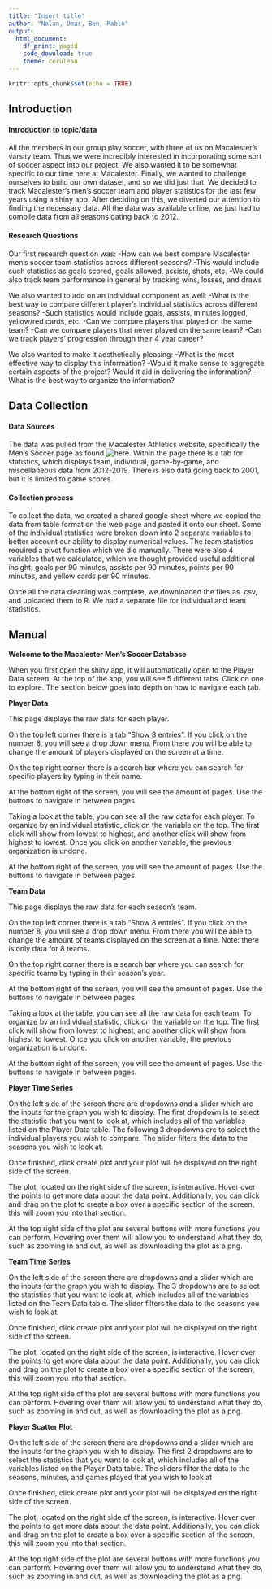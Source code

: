```yaml
---
title: "Insert title"
author: "Nolan, Omar, Ben, Pablo"
output: 
  html_document:
    df_print: paged
    code_download: true
    theme: cerulean
---
```


```r
knitr::opts_chunk$set(echo = TRUE)
```


## Introduction


#### Introduction to topic/data

All the members in our group play soccer, with three of us on Macalester’s varsity team. Thus we were incredibly interested in incorporating some sort of soccer aspect into our project. We also wanted it to be somewhat specific to our time here at Macalester. Finally, we wanted to challenge ourselves to build our own dataset, and so we did just that. We decided to track Macalester’s men’s soccer team and player statistics for the last few years using a shiny app. After deciding on this, we diverted our attention to finding the necessary data. All the data was available online, we just had to compile data from all seasons dating back to 2012. 


#### Research Questions
Our first research question was:
-How can we best compare Macalester men’s soccer team statistics across different seasons? 
    -This would include such statistics as goals scored, goals allowed, assists, shots, etc.
    -We could also track team performance in general by tracking wins, losses, and draws

We also wanted to add on an individual component as well: 
-What is the best way to compare different player’s individual statistics across different seasons? 
    -Such statistics would include goals, assists, minutes logged, yellow/red cards, etc.
    -Can we compare players that played on the same team?
    -Can we compare players that never played on the same team? 
    -Can we track players' progression through their 4 year career? 

We also wanted to make it aesthetically pleasing:
-What is the most effective way to display this information? 
    -Would it make sense to aggregate certain aspects of the project? Would it aid in delivering the            information? 
    -What is the best way to organize the information?



## Data Collection


#### Data Sources

The data was pulled from the Macalester Athletics website, specifically the Men's Soccer page as found ![here](https://athletics.macalester.edu/sports/mens-soccer).  Within the page there is a tab for statistics, which displays team, individual, game-by-game, and miscellaneous data from 2012-2019. There is also data going back to 2001, but it is limited to game scores.

#### Collection process

To collect the data, we created a shared google sheet where we copied the data from table format on the web page and pasted it onto our sheet. Some of the individual statistics were broken down into 2 separate variables to better account our ability to display numerical values. The team statistics required a pivot function which we did manually. There were also 4 variables that we calculated, which we thought provided useful additional insight; goals per 90 minutes, assists per 90 minutes, points per 90 minutes, and yellow cards per 90 minutes. 

Once all the data cleaning was complete, we downloaded the files as .csv, and uploaded them to R. We had a separate file for individual and team statistics.

## Manual

**Welcome to the Macalester Men’s Soccer Database**

When you first open the shiny app, it will automatically open to the Player Data screen. At the top of the app, you will see 5 different tabs. Click on one to explore. The section below goes into depth on how to navigate each tab.

**Player Data**

This page displays the raw data for each player. 

On the top left corner there is a tab “Show 8 entries”. If you click on the number 8, you will see a drop down menu. From there you will be able to change the amount of players displayed on the screen at a time. 

On the top right corner there is a search bar where you can search for specific players by typing in their name.

At the bottom right of the screen, you will see the amount of pages. Use the buttons to navigate in between pages. 

Taking a look at the table, you can see all the raw data for each player. To organize by an individual statistic, click on the variable on the top. The first click will show from lowest to highest, and another click will show from highest to lowest. Once you click on another variable, the previous organization is undone. 

At the bottom right of the screen, you will see the amount of pages. Use the buttons to navigate in between pages. 

**Team Data**

This page displays the raw data for each season’s team. 

On the top left corner there is a tab “Show 8 entries”. If you click on the number 8, you will see a drop down menu. From there you will be able to change the amount of teams displayed on the screen at a time. Note: there is only data for 8 teams.

On the top right corner there is a search bar where you can search for specific teams by typing in their season’s year.

At the bottom right of the screen, you will see the amount of pages. Use the buttons to navigate in between pages. 

Taking a look at the table, you can see all the raw data for each team. To organize by an individual statistic, click on the variable on the top. The first click will show from lowest to highest, and another click will show from highest to lowest. Once you click on another variable, the previous organization is undone. 

At the bottom right of the screen, you will see the amount of pages. Use the buttons to navigate in between pages. 

**Player Time Series**

On the left side of the screen there are dropdowns and a slider which are the inputs for the graph you wish to display. The first dropdown is to select the statistic that you want to look at, which includes all of the variables listed on the Player Data table. The following 3 dropdowns are to select the individual players you wish to compare. The slider filters the data to the seasons you wish to look at.

Once finished, click create plot and your plot will be displayed on the right side of the screen.

The plot, located on the right side of the screen, is interactive. Hover over the points to get more data about the data point. Additionally, you can click and drag on the plot to create a box over a specific section of the screen, this will zoom you into that section.

At the top right side of the plot are several buttons with more functions you can perform. Hovering over them will allow you to understand what they do, such as zooming in and out, as well as downloading the plot as a png.

**Team Time Series**

On the left side of the screen there are dropdowns and a slider which are the inputs for the graph you wish to display. The 3 dropdowns are to select the statistics that you want to look at, which includes all of the variables listed on the Team Data table. The slider filters the data to the seasons you wish to look at.

Once finished, click create plot and your plot will be displayed on the right side of the screen.

The plot, located on the right side of the screen, is interactive. Hover over the points to get more data about the data point. Additionally, you can click and drag on the plot to create a box over a specific section of the screen, this will zoom you into that section.

At the top right side of the plot are several buttons with more functions you can perform. Hovering over them will allow you to understand what they do, such as zooming in and out, as well as downloading the plot as a png.

**Player Scatter Plot**

On the left side of the screen there are dropdowns and a slider which are the inputs for the graph you wish to display. The first 2 dropdowns are to select the statistics that you want to look at, which includes all of the variables listed on the Player Data table. The sliders filter the data to the seasons, minutes, and games played that you wish to look at

Once finished, click create plot and your plot will be displayed on the right side of the screen.

The plot, located on the right side of the screen, is interactive. Hover over the points to get more data about the data point. Additionally, you can click and drag on the plot to create a box over a specific section of the screen, this will zoom you into that section.

At the top right side of the plot are several buttons with more functions you can perform. Hovering over them will allow you to understand what they do, such as zooming in and out, as well as downloading the plot as a png.

